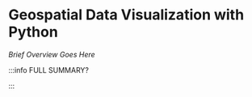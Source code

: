 # Geospatial Data Visualization with Python

_Brief Overview Goes Here_


<DocCardList />

:::info FULL SUMMARY?

<QuestButton
  text="Go To Campaign Page"
  link="https://app.stackup.dev/campaign_page/geospatial-data-visualization-with-python"
/>

:::

